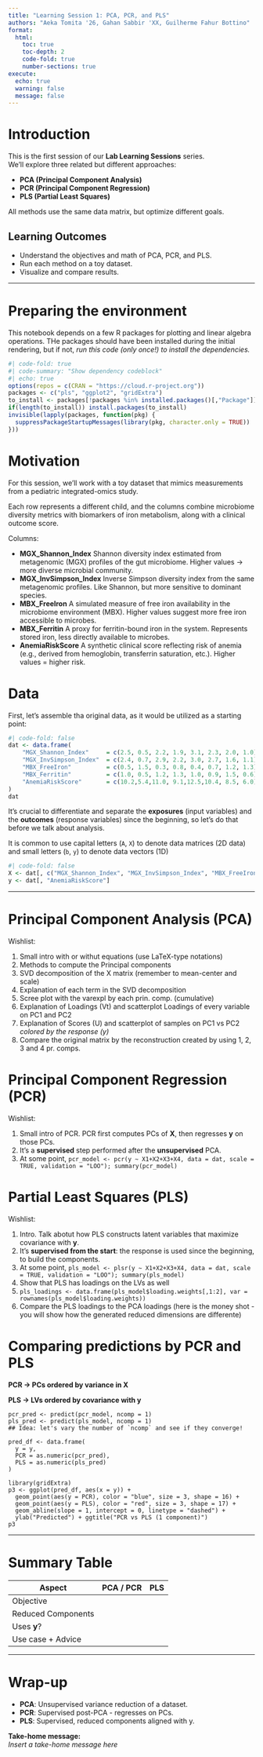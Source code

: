 ```yaml
---
title: "Learning Session 1: PCA, PCR, and PLS"
authors: "Aeka Tomita '26, Gahan Sabbir 'XX, Guilherme Fahur Bottino"
format:
  html:
    toc: true
    toc-depth: 2
    code-fold: true
    number-sections: true
execute:
  echo: true
  warning: false
  message: false
---
```


# Introduction

This is the first session of our **Lab Learning Sessions** series.  
We’ll explore three related but different approaches:

- **PCA (Principal Component Analysis)**
- **PCR (Principal Component Regression)**
- **PLS (Partial Least Squares)**

All methods use the same data matrix, but optimize different goals.  

## Learning Outcomes

- Understand the objectives and math of PCA, PCR, and PLS.  
- Run each method on a toy dataset.  
- Visualize and compare results.  

---

# Preparing the environment

This notebook depends on a few R packages for plotting and linear algebra operations.
THe packages should have been installed during the initial rendering, but if not, 
_run this code (only once!) to install the dependencies._

```r
#| code-fold: true
#| code-summary: "Show dependency codeblock"
#| echo: true
options(repos = c(CRAN = "https://cloud.r-project.org"))
packages <- c("pls", "ggplot2", "gridExtra")
to_install <- packages[!packages %in% installed.packages()[,"Package"]]
if(length(to_install)) install.packages(to_install)
invisible(lapply(packages, function(pkg) {
  suppressPackageStartupMessages(library(pkg, character.only = TRUE))
}))
```

# Motivation

For this session, we’ll work with a toy dataset that mimics measurements from a pediatric integrated-omics study.

Each row represents a different child, and the columns combine microbiome diversity metrics with biomarkers of iron metabolism, along with a clinical outcome score.

Columns:

- **MGX_Shannon_Index**
    Shannon diversity index estimated from metagenomic (MGX) profiles of the gut microbiome.
    Higher values → more diverse microbial community.
- **MGX_InvSimpson_Index**
    Inverse Simpson diversity index from the same metagenomic profiles.
    Like Shannon, but more sensitive to dominant species.
- **MBX_FreeIron**
    A simulated measure of free iron availability in the microbiome environment (MBX).
    Higher values suggest more free iron accessible to microbes.
- **MBX_Ferritin**
    A proxy for ferritin-bound iron in the system.
    Represents stored iron, less directly available to microbes.
- **AnemiaRiskScore**
    A synthetic clinical score reflecting risk of anemia (e.g., derived from hemoglobin, transferrin saturation, etc.).
    Higher values = higher risk.

# Data

First, let's assemble tha original data, as it would be utilized as a starting point:
```r
#| code-fold: false
dat <- data.frame(
    "MGX_Shannon_Index"     = c(2.5, 0.5, 2.2, 1.9, 3.1, 2.3, 2.0, 1.0),
    "MGX_InvSimpson_Index"  = c(2.4, 0.7, 2.9, 2.2, 3.0, 2.7, 1.6, 1.1),
    "MBX_FreeIron"          = c(0.5, 1.5, 0.3, 0.8, 0.4, 0.7, 1.2, 1.3),
    "MBX_Ferritin"          = c(1.0, 0.5, 1.2, 1.3, 1.0, 0.9, 1.5, 0.6),
    "AnemiaRiskScore"       = c(10.2,5.4,11.0, 9.1,12.5,10.4, 8.5, 6.0)
)
dat
```

It's crucial to differentiate and separate the **exposures** (input variables) and the **outcomes** (response variables) since the beginning, so let's do that before we talk about analysis.

::: callout-tip
It is common to use capital letters (`A`, `X`) to denote data matrices (2D data) and small letters (`b`, `y`) to denote data vectors (1D)
:::

```r
#| code-fold: false
X <- dat[, c("MGX_Shannon_Index", "MGX_InvSimpson_Index", "MBX_FreeIron", "MBX_Ferritin")]
y <- dat[, "AnemiaRiskScore"]
```

---

# Principal Component Analysis (PCA)

Wishlist:

1. Small intro with or withut equations (use LaTeX-type notations)
2. Methods to compute the Principal components
3. SVD decomposition of the X matrix (remember to mean-center and scale)
4. Explanation of each term in the SVD decomposition
5. Scree plot with the varexpl by each prin. comp. (cumulative)
6. Explanation of Loadings (Vt) and scatterplot Loadings of every variable on PC1 and PC2
7. Explanation of Scores (U) and scatterplot of samples on PC1 vs PC2 _colored by the response (y)_
8. Compare the original matrix by the reconstruction created by using 1, 2, 3 and 4 pr. comps.

# Principal Component Regression (PCR)

Wishlist:

1. Small intro of PCR. PCR first computes PCs of **X**, then regresses **y** on those PCs.  
2. It's a **supervised** step performed after the **unsupervised** PCA.
3. At some point, `pcr_model <- pcr(y ~ X1+X2+X3+X4, data = dat, scale = TRUE, validation = "LOO"); summary(pcr_model)`

# Partial Least Squares (PLS)

Wishlist:

1. Intro. Talk abotut how PLS constructs latent variables that maximize covariance with **y**.
2. It's **supervised from the start**: the response is used since the beginning, to build the components.
3. At some point, `pls_model <- plsr(y ~ X1+X2+X3+X4, data = dat, scale = TRUE, validation = "LOO"); summary(pls_model)`
4. Show that PLS has loadings on the LVs as well
5. `pls_loadings <- data.frame(pls_model$loading.weights[,1:2], var = rownames(pls_model$loading.weights))`
6. Compare the PLS loadings to the PCA loadings (here is the money shot - you will show how the generated reduced dimensions are differente)

# Comparing predictions by PCR and PLS

**PCR → PCs ordered by variance in X**

**PLS → LVs ordered by covariance with y**

```
pcr_pred <- predict(pcr_model, ncomp = 1)
pls_pred <- predict(pls_model, ncomp = 1)
## Idea: let's vary the number of `ncomp` and see if they converge!

pred_df <- data.frame(
  y = y,
  PCR = as.numeric(pcr_pred),
  PLS = as.numeric(pls_pred)
)

library(gridExtra)
p3 <- ggplot(pred_df, aes(x = y)) +
  geom_point(aes(y = PCR), color = "blue", size = 3, shape = 16) +
  geom_point(aes(y = PLS), color = "red", size = 3, shape = 17) +
  geom_abline(slope = 1, intercept = 0, linetype = "dashed") +
  ylab("Predicted") + ggtitle("PCR vs PLS (1 component)")
p3
```

---

# Summary Table

| Aspect              | PCA / PCR     | PLS           |
|---------------------|---------------|---------------|
| Objective           |               |               |
| Reduced Components  |               |               |
| Uses **y**?         |               |               |
| Use case + Advice   |               |               |
---

# Wrap-up

- **PCA**: Unsupervised variance reduction of a dataset.
- **PCR**: Supervised post-PCA - regresses on PCs.
- **PLS**: Supervised, reduced components aligned with y.

**Take-home message:**  
_Insert a take-home message here_
